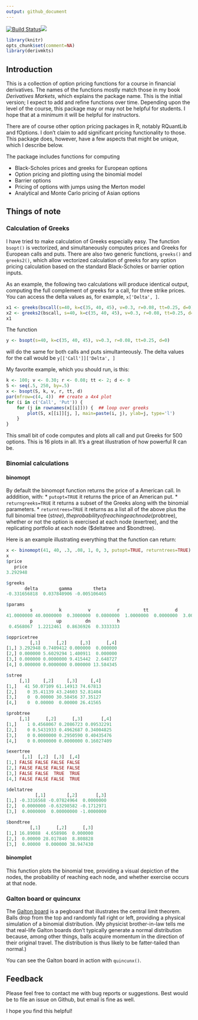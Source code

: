 ```yaml
---
output: github_document
---
```


[![Build Status](https://travis-ci.org/rmcd1024/derivmkts.svg?branch=master)](https://travis-ci.org/rmcd1024/derivmkts)[![](http://www.r-pkg.org/badges/version/derivmkts)](http://www.r-pkg.org/pkg/derivmkts)


```r
library(knitr)
opts_chunk$set(comment=NA)
library(derivmkts)
```

## Introduction

This is a collection of option pricing functions for a course in
financial derivatives. The names of the functions mostly match those
in my book *Derivatives Markets*, which explains the package name.
This is the initial version; I expect to add and refine functions over
time. Depending upon the level of the course, this package may or may
not be helpful for students. I hope that at a minimum it will be
helpful for instructors.

There are of course other option pricing packages in R, notably
RQuantLib and fOptions. I don't claim to add significant pricing
functionality to those. This package does, however, have a few aspects
that might be unique, which I describe below.

The package includes functions for computing

* Black-Scholes prices and greeks for European options
* Option pricing and plotting using the binomial model
* Barrier options
* Pricing of options with jumps using the Merton model
* Analytical and Monte Carlo pricing of Asian options 

## Things of note

### Calculation of Greeks

I have tried to make calculation of Greeks especially easy. The
function `bsopt()` is vectorized, and simultaneously computes prices
and Greeks for European calls and puts. There are also two generic
functions, `greeks()` and `greeks2()`, which allow vectorized
calculation of greeks for any option pricing calculation based on the
standard Black-Scholes or barrier option inputs.

As an example, the following two calculations will produce identical
output, computing the full complement of greeks for a call, for three
strike prices. You can access the delta values as, for example,
`x['Delta', ]`.


```r
x1 <- greeks(bscall(s=40, k=c(35, 40, 45), v=0.3, r=0.08, tt=0.25, d=0))
x2 <- greeks2(bscall, s=40, k=c(35, 40, 45), v=0.3, r=0.08, tt=0.25, d=0)
x1
```



The function
```r
y <- bsopt(s=40, k=c(35, 40, 45), v=0.3, r=0.08, tt=0.25, d=0)
```

will do the same for both calls and puts simultanteously. The delta
values for the call would be `y[['Call']]['Delta', ]`

My favorite example, which you should run, is this:

```r
k <- 100; v <- 0.30; r <- 0.08; tt <- 2; d <- 0
S <- seq(.5, 250, by=.5)
x <- bsopt(S, k, v, r, tt, d)
par(mfrow=c(4, 4))  ## create a 4x4 plot
for (i in c('Call', 'Put')) {
    for (j in rownames(x[[i]])) {  ## loop over greeks
        plot(S, x[[i]][j, ], main=paste(i, j), ylab=j, type='l')
    }
}
```

This small bit of code computes and plots all call and put Greeks for
500 options. This is 16 plots in all.  It's a great illustration of
how powerful R can be.

### Binomial calculations

#### binomopt

By default the binomopt function returns the price of a American
call. In adddition, with:
* `putopt=TRUE` it returns the price of an American
put.
*  `returngreeks=TRUE` it returns a subset of the Greeks
along with the binomial parameters.
* `returntrees=TRUE` it returns as a list all of the above plus the
  full binomial tree ($stree), the probability of reaching each node
  ($probtree), whether or not the option is exercised at each node
  (exertree), and the replicating portfolio at each node ($deltatree
  and $bondtree).

Here is an example illustrating everything that the function can return:
```r
x <- binomopt(41, 40, .3, .08, 1, 0, 3, putopt=TRUE, returntrees=TRUE)
x
$price
   price 
3.292948 

$greeks
       delta        gamma        theta 
-0.331656818  0.037840906 -0.005106465 

$params
         s          k          v          r         tt          d      nstep 
41.0000000 40.0000000  0.3000000  0.0800000  1.0000000  0.0000000  3.0000000 
         p         up         dn          h 
 0.4568067  1.2212461  0.8636926  0.3333333 

$oppricetree
         [,1]      [,2]     [,3]      [,4]
[1,] 3.292948 0.7409412 0.000000  0.000000
[2,] 0.000000 5.6029294 1.400911  0.000000
[3,] 0.000000 0.0000000 9.415442  2.648727
[4,] 0.000000 0.0000000 0.000000 13.584345

$stree
     [,1]     [,2]     [,3]     [,4]
[1,]   41 50.07109 61.14913 74.67813
[2,]    0 35.41139 43.24603 52.81404
[3,]    0  0.00000 30.58456 37.35127
[4,]    0  0.00000  0.00000 26.41565

$probtree
     [,1]      [,2]      [,3]       [,4]
[1,]    1 0.4568067 0.2086723 0.09532291
[2,]    0 0.5431933 0.4962687 0.34004825
[3,]    0 0.0000000 0.2950590 0.40435476
[4,]    0 0.0000000 0.0000000 0.16027409

$exertree
      [,1]  [,2]  [,3]  [,4]
[1,] FALSE FALSE FALSE FALSE
[2,] FALSE FALSE FALSE FALSE
[3,] FALSE FALSE  TRUE  TRUE
[4,] FALSE FALSE FALSE  TRUE

$deltatree
           [,1]        [,2]       [,3]
[1,] -0.3316568 -0.07824964  0.0000000
[2,]  0.0000000 -0.63298582 -0.1712971
[3,]  0.0000000  0.00000000 -1.0000000

$bondtree
         [,1]      [,2]      [,3]
[1,] 16.89088  4.658986  0.000000
[2,]  0.00000 28.017840  8.808828
[3,]  0.00000  0.000000 38.947430
```

#### binomplot

This function plots the binomial tree, providing a visual depiction of
the nodes, the probability of reaching each node, and whether exercise
occurs at that node.

### Galton board or quincunx

The [Galton board](http://mathworld.wolfram.com/GaltonBoard.html) is a
pegboard that illustrates the central limit theorem. Balls drop from
the top and randomly fall right or left, providing a physical
simulation of a binomial distribution. (My physicist brother-in-law
tells me that real-life Galton boards don't typically generate a
normal distribution because, among other things, balls acquire
momentum in the direction of their original travel. The distribution
is thus likely to be fatter-tailed than normal.)

You can see the Galton board in action with `quincunx()`.

## Feedback

Please feel free to contact me with bug reports or suggestions. Best
would be to file an issue on Github, but email is fine as well.

I hope you find this helpful!
